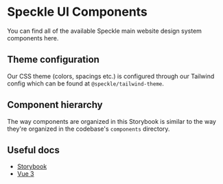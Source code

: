 
<Meta title="Overview/Introduction" />

# Speckle UI Components

You can find all of the available Speckle main website design system components here.

## Theme configuration

Our CSS theme (colors, spacings etc.) is configured through our Tailwind config which can be found at `@speckle/tailwind-theme`.

## Component hierarchy

The way components are organized in this Storybook is similar to the way they're organized in the codebase's `components` directory.

## Useful docs

- [Storybook](https://storybook.js.org/docs/7.0/vue/get-started/introduction)
- [Vue 3](https://vuejs.org/guide/introduction.html)
